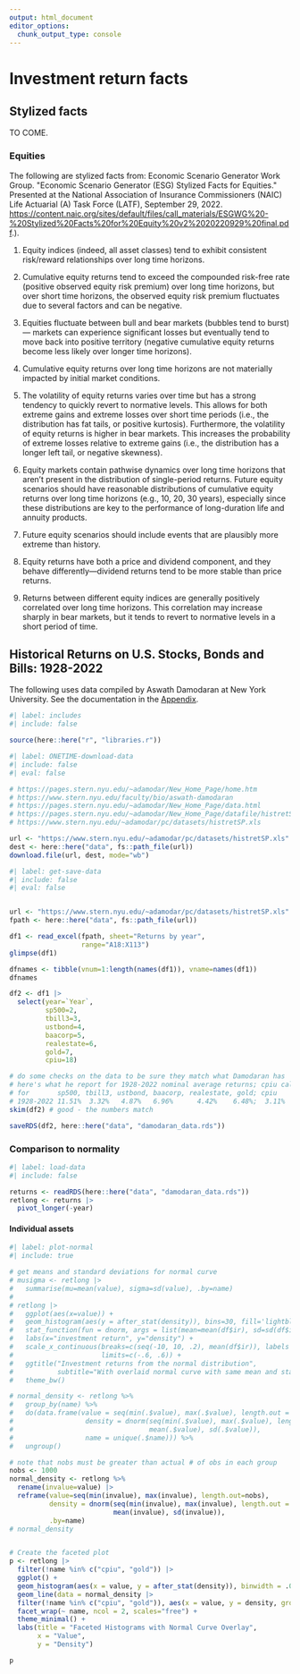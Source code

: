 ```yaml
---
output: html_document
editor_options: 
  chunk_output_type: console
---
```


# Investment return facts

## Stylized facts

TO COME.

### Equities

The following are stylized facts from: Economic Scenario Generator Work Group. \"Economic Scenario Generator (ESG) Stylized Facts for Equities.\" Presented at the National Association of Insurance Commissioners (NAIC) Life Actuarial (A) Task Force (LATF), September 29, 2022. <https://content.naic.org/sites/default/files/call_materials/ESGWG%20-%20Stylized%20Facts%20for%20Equity%20v2%2020220929%20final.pdf>.).

1.  Equity indices (indeed, all asset classes) tend to exhibit consistent risk/reward relationships over long time horizons.

2.  Cumulative equity returns tend to exceed the compounded risk-free rate (positive observed equity risk premium) over long time horizons, but over short time horizons, the observed equity risk premium fluctuates due to several factors and can be negative.

3.  Equities fluctuate between bull and bear markets (bubbles tend to burst) --- markets can experience significant losses but eventually tend to move back into positive territory (negative cumulative equity returns become less likely over longer time horizons).

4.  Cumulative equity returns over long time horizons are not materially impacted by initial market conditions.

5.  The volatility of equity returns varies over time but has a strong tendency to quickly revert to normative levels. This allows for both extreme gains and extreme losses over short time periods (i.e., the distribution has fat tails, or positive kurtosis). Furthermore, the volatility of equity returns is higher in bear markets. This increases the probability of extreme losses relative to extreme gains (i.e., the distribution has a longer left tail, or negative skewness).

6.  Equity markets contain pathwise dynamics over long time horizons that aren't present in the distribution of single-period returns. Future equity scenarios should have reasonable distributions of cumulative equity returns over long time horizons (e.g., 10, 20, 30 years), especially since these distributions are key to the performance of long-duration life and annuity products.

7.  Future equity scenarios should include events that are plausibly more extreme than history.

8.  Equity returns have both a price and dividend component, and they behave differently---dividend returns tend to be more stable than price returns.

9.  Returns between different equity indices are generally positively correlated over long time horizons. This correlation may increase sharply in bear markets, but it tends to revert to normative levels in a short period of time.


## Historical Returns on U.S. Stocks, Bonds and Bills: 1928-2022

The following uses data compiled by Aswath Damodaran at New York University. See the documentation in the [Appendix](appdx_damodaran_data.qmd).

```r
#| label: includes
#| include: false

source(here::here("r", "libraries.r"))

```


```r
#| label: ONETIME-download-data
#| include: false
#| eval: false

# https://pages.stern.nyu.edu/~adamodar/New_Home_Page/home.htm
# https://www.stern.nyu.edu/faculty/bio/aswath-damodaran
# https://pages.stern.nyu.edu/~adamodar/New_Home_Page/data.html
# https://pages.stern.nyu.edu/~adamodar/New_Home_Page/datafile/histretSP.html
# https://www.stern.nyu.edu/~adamodar/pc/datasets/histretSP.xls

url <- "https://www.stern.nyu.edu/~adamodar/pc/datasets/histretSP.xls"
dest <- here::here("data", fs::path_file(url))
download.file(url, dest, mode="wb")


```

```r
#| label: get-save-data
#| include: false
#| eval: false


url <- "https://www.stern.nyu.edu/~adamodar/pc/datasets/histretSP.xls"
fpath <- here::here("data", fs::path_file(url))

df1 <- read_excel(fpath, sheet="Returns by year",
                  range="A18:X113")
glimpse(df1)

dfnames <- tibble(vnum=1:length(names(df1)), vname=names(df1))
dfnames

df2 <- df1 |> 
  select(year=`Year`,
         sp500=2, 
         tbill3=3,
         ustbond=4,
         baacorp=5,
         realestate=6,
         gold=7,
         cpiu=18)

# do some checks on the data to be sure they match what Damodaran has
# here's what he report for 1928-2022 nominal average returns; cpiu calc'd by djb
# for       sp500, tbill3, ustbond, baacorp, realestate, gold; cpiu
# 1928-2022	11.51%  3.32%   4.87%   6.96%      4.42%    6.48%;  3.11%
skim(df2) # good - the numbers match

saveRDS(df2, here::here("data", "damodaran_data.rds"))


```


### Comparison to normality

```r
#| label: load-data
#| include: false

returns <- readRDS(here::here("data", "damodaran_data.rds"))
retlong <- returns |> 
  pivot_longer(-year)

```


#### Individual assets

```r
#| label: plot-normal
#| include: true

# get means and standard deviations for normal curve
# musigma <- retlong |> 
#   summarise(mu=mean(value), sigma=sd(value), .by=name)
# 
# retlong |> 
#   ggplot(aes(x=value)) +
#   geom_histogram(aes(y = after_stat(density)), bins=30, fill='lightblue', col='grey90') +
#   stat_function(fun = dnorm, args = list(mean=mean(df$ir), sd=sd(df$ir)), col="black") +
#   labs(x="investment return", y="density") +
#   scale_x_continuous(breaks=c(seq(-10, 10, .2), mean(df$ir)), labels = scales::label_percent(accuracy=.1),
#                      limits=c(-.6, .6)) +
#   ggtitle("Investment returns from the normal distribution",
#           subtitle="With overlaid normal curve with same mean and standard deviation") +
#   theme_bw()

# normal_density <- retlong %>%
#   group_by(name) %>%
#   do(data.frame(value = seq(min(.$value), max(.$value), length.out = 1000),
#                  density = dnorm(seq(min(.$value), max(.$value), length.out = 1000),
#                                  mean(.$value), sd(.$value)),
#                  name = unique(.$name))) %>%
#   ungroup()

# note that nobs must be greater than actual # of obs in each group
nobs <- 1000
normal_density <- retlong %>%
  rename(invalue=value) |> 
  reframe(value=seq(min(invalue), max(invalue), length.out=nobs),
          density = dnorm(seq(min(invalue), max(invalue), length.out = nobs),
                          mean(invalue), sd(invalue)),
          .by=name)
# normal_density


# Create the faceted plot
p <- retlong |> 
  filter(!name %in% c("cpiu", "gold")) |> 
  ggplot() +
  geom_histogram(aes(x = value, y = after_stat(density)), binwidth = .01, fill = "lightblue", alpha = 0.7) +
  geom_line(data = normal_density |> 
  filter(!name %in% c("cpiu", "gold")), aes(x = value, y = density, group = name), color = "red", size = 1) +
  facet_wrap(~ name, ncol = 2, scales="free") +
  theme_minimal() +
  labs(title = "Faceted Histograms with Normal Curve Overlay",
       x = "Value",
       y = "Density")

p

```



